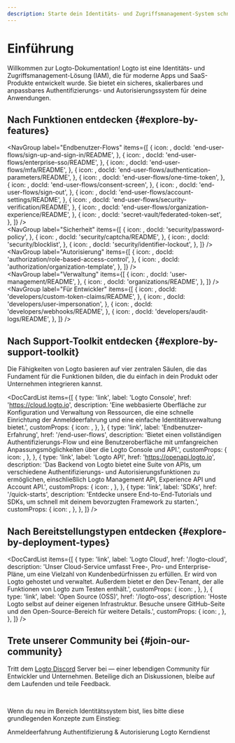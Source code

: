 ```yaml
---
description: Starte dein Identitäts- und Zugriffsmanagement-System schnell durch die Integration von Logto. Genieße Authentifizierung (Authentication), Autorisierung (Authorization) und Multi-Tenant-Management alles in einem.
---
```



# Einführung

Willkommen zur Logto-Dokumentation! Logto ist eine Identitäts- und Zugriffsmanagement-Lösung (IAM), die für moderne Apps und SaaS-Produkte entwickelt wurde. Sie bietet ein sicheres, skalierbares und anpassbares Authentifizierungs- und Autorisierungssystem für deine Anwendungen.

## Nach Funktionen entdecken \{#explore-by-features}

<NavGroup
  label="Endbenutzer-Flows"
  items={[
    {
      icon: <SignInIcon />,
      docId: 'end-user-flows/sign-up-and-sign-in/README',
    },
    {
      icon: <SsoIcon />,
      docId: 'end-user-flows/enterprise-sso/README',
    },
    {
      icon: <LockIcon />,
      docId: 'end-user-flows/mfa/README',
    },
    {
      icon: <ScreenIcon />,
      docId: 'end-user-flows/authentication-parameters/README',
    },
    {
      icon: <LinkIcon />,
      docId: 'end-user-flows/one-time-token',
    },
    {
      icon: <SecurityIcon />,
      docId: 'end-user-flows/consent-screen',
    },
    {
      icon: <SignOutIcon />,
      docId: 'end-user-flows/sign-out',
    },
    {
      icon: <GearIcon />,
      docId: 'end-user-flows/account-settings/README',
    },
    {
      icon: <SecurityIcon />,
      docId: 'end-user-flows/security-verification/README',
    },
    {
      icon: <OrganizationIcon />,
      docId: 'end-user-flows/organization-experience/README',
    },
    {
      icon: <VaultIcon />,
      docId: 'secret-vault/federated-token-set',
    },
  ]}
/>
<br />
<NavGroup
  label="Sicherheit"
  items={[
    {
      icon: <KeyIcon />,
      docId: 'security/password-policy',
    },
    {
      icon: <CheckboxIcon />,
      docId: 'security/captcha/README',
    },
    {
      icon: <BlockUserIcon />,
      docId: 'security/blocklist',
    },
    {
      icon: <LockoutIcon />,
      docId: 'security/identifier-lockout',
    },
  ]}
/>
<br />
<NavGroup
  label="Autorisierung"
  items={[
    {
      icon: <AuthorizationIcon />,
      docId: 'authorization/role-based-access-control',
    },
    {
      icon: <AuthorizationIcon />,
      docId: 'authorization/organization-template',
    },
  ]}
/>
<br />
<NavGroup
  label="Verwaltung"
  items={[
    {
      icon: <UserManagementIcon />,
      docId: 'user-management/README',
    },
    {
      icon: <OrganizationIcon />,
      docId: 'organizations/README',
    },
  ]}
/>
<br />
<NavGroup
  label="Für Entwickler"
  items={[
    {
      icon: <GearPlusIcon />,
      docId: 'developers/custom-token-claims/README',
    },
    {
      icon: <ImpersonationIcon />,
      docId: 'developers/user-impersonation',
    },
    {
      icon: <WebhookIcon />,
      docId: 'developers/webhooks/README',
    },
    {
      icon: <AuditLogIcon />,
      docId: 'developers/audit-logs/README',
    },
  ]}
/>

## Nach Support-Toolkit entdecken \{#explore-by-support-toolkit}

Die Fähigkeiten von Logto basieren auf vier zentralen Säulen, die das Fundament für die Funktionen bilden, die du einfach in dein Produkt oder Unternehmen integrieren kannst.

<DocCardList
  items={[
    {
      type: 'link',
      label: 'Logto Console',
      href: 'https://cloud.logto.io',
      description:
        'Eine webbasierte Oberfläche zur Konfiguration und Verwaltung von Ressourcen, die eine schnelle Einrichtung der Anmeldeerfahrung und eine einfache Identitätsverwaltung bietet.',
      customProps: {
        icon: <LogtoConsoleIcon />,
      },
    },
    {
      type: 'link',
      label: 'Endbenutzer-Erfahrung',
      href: '/end-user-flows',
      description:
        'Bietet einen vollständigen Authentifizierungs-Flow und eine Benutzeroberfläche mit umfangreichen Anpassungsmöglichkeiten über die Logto Console und API.',
      customProps: {
        icon: <ExperienceIcon />,
      },
    },
    {
      type: 'link',
      label: 'Logto API',
      href: 'https://openapi.logto.io',
      description:
        'Das Backend von Logto bietet eine Suite von APIs, um verschiedene Authentifizierungs- und Autorisierungsfunktionen zu ermöglichen, einschließlich Logto Management API, Experience API und Account API.',
      customProps: {
        icon: <LogtoApiIcon />,
      },
    },
    {
      type: 'link',
      label: 'SDKs',
      href: '/quick-starts',
      description:
        'Entdecke unsere End-to-End-Tutorials und SDKs, um schnell mit deinem bevorzugten Framework zu starten.',
      customProps: {
        icon: <SdkIcon />,
      },
    },
  ]}
/>

## Nach Bereitstellungstypen entdecken \{#explore-by-deployment-types}

<DocCardList
  items={[
    {
      type: 'link',
      label: 'Logto Cloud',
      href: '/logto-cloud',
      description:
        'Unser Cloud-Service umfasst Free-, Pro- und Enterprise-Pläne, um eine Vielzahl von Kundenbedürfnissen zu erfüllen. Er wird von Logto gehostet und verwaltet. Außerdem bietet er den Dev-Tenant, der alle Funktionen von Logto zum Testen enthält.',
      customProps: {
        icon: <CloudIcon />,
      },
    },
    {
      type: 'link',
      label: 'Open Source (OSS)',
      href: '/logto-oss',
      description:
        'Hoste Logto selbst auf deiner eigenen Infrastruktur. Besuche unsere GitHub-Seite und den Open-Source-Bereich für weitere Details.',
      customProps: {
        icon: <OpenSourceIcon />,
      },
    },
  ]}
/>

## Trete unserer Community bei \{#join-our-community}

Tritt dem [Logto Discord](https://discord.com/invite/UEPaF3j5e6) Server bei — einer lebendigen Community für Entwickler und Unternehmen. Beteilige dich an Diskussionen, bleibe auf dem Laufenden und teile Feedback.

<br />

Wenn du neu im Bereich Identitätssystem bist, lies bitte diese grundlegenden Konzepte zum Einstieg:

<Url href="/concepts/sign-in-experience">Anmeldeerfahrung</Url>
<Url href="/concepts/authn-vs-authz">Authentifizierung & Autorisierung</Url>
<Url href="/concepts/core-service">Logto Kerndienst</Url>
